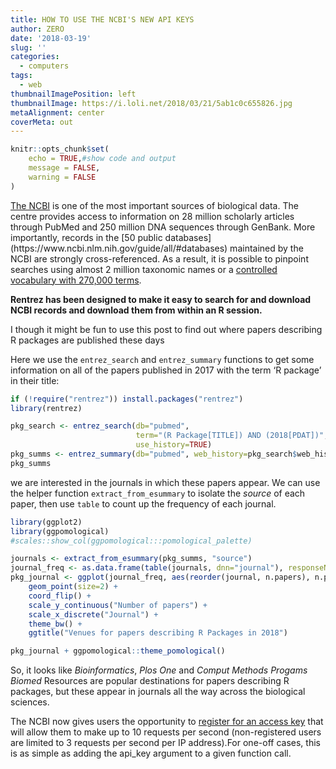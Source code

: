 ```yaml
---
title: HOW TO USE THE NCBI'S NEW API KEYS
author: ZERO
date: '2018-03-19'
slug: ''
categories:
  - computers
tags:
  - web
thumbnailImagePosition: left
thumbnailImage: https://i.loli.net/2018/03/21/5ab1c0c655826.jpg
metaAlignment: center
coverMeta: out
---
```


```r
knitr::opts_chunk$set(
	echo = TRUE,#show code and output
	message = FALSE,
	warning = FALSE
)
```

[The NCBI](https://www.ncbi.nlm.nih.gov/) is one of the most important sources of biological data. The centre provides access to information on 28 million scholarly articles through PubMed and 250 million DNA sequences through GenBank. More importantly, records in the [50 public databases] (https://www.ncbi.nlm.nih.gov/guide/all/#databases) maintained by the NCBI are strongly cross-referenced. As a result, it is possible to pinpoint searches using almost 2 million taxonomic names or a [controlled vocabulary with 270,000 terms](https://www.nlm.nih.gov/mesh/).


**Rentrez has been designed to make it easy to search for and download NCBI records and download them from within an R session.**

I though it might be fun to use this post to find out where papers describing R packages are published these days


Here we use the `entrez_search` and `entrez_summary` functions to get some information on all of the papers published in 2017 with the term ‘R package’ in their title:
```r
if (!require("rentrez")) install.packages("rentrez")
library(rentrez)

pkg_search <- entrez_search(db="pubmed", 
                            term="(R Package[TITLE]) AND (2018[PDAT])", 
                            use_history=TRUE)
pkg_summs <- entrez_summary(db="pubmed", web_history=pkg_search$web_history)
pkg_summs
```

we are interested in the journals in which these papers appear. We can use the helper function `extract_from_esummary` to isolate the *source* of each paper, then use `table` to count up the frequency of each journal.
```r
library(ggplot2)
library(ggpomological)
#scales::show_col(ggpomological:::pomological_palette)

journals <- extract_from_esummary(pkg_summs, "source")
journal_freq <- as.data.frame(table(journals, dnn="journal"), responseName="n.papers")
pkg_journal <- ggplot(journal_freq, aes(reorder(journal, n.papers), n.papers)) + 
    geom_point(size=2) + 
    coord_flip() + 
    scale_y_continuous("Number of papers") +
    scale_x_discrete("Journal") +
    theme_bw() +
    ggtitle("Venues for papers describing R Packages in 2018")

pkg_journal + ggpomological::theme_pomological()
```

So, it looks like *Bioinformatics*, *Plos One* and *Comput Methods Progams Biomed* Resources are popular destinations for papers describing R packages, but these appear in journals all the way across the biological sciences.


The NCBI now gives users the opportunity to [register for an access key](https://ncbiinsights.ncbi.nlm.nih.gov/2017/11/02/new-api-keys-for-the-e-utilities/) that will allow them to make up to 10 requests per second (non-registered users are limited to 3 requests per second per IP address).For one-off cases, this is as simple as adding the api_key argument to a given function call.


